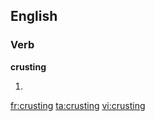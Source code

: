 ==English==

===Verb===
'''crusting'''

# {{present participle of|[[crust]]}}

[[fr:crusting]]
[[ta:crusting]]
[[vi:crusting]]
